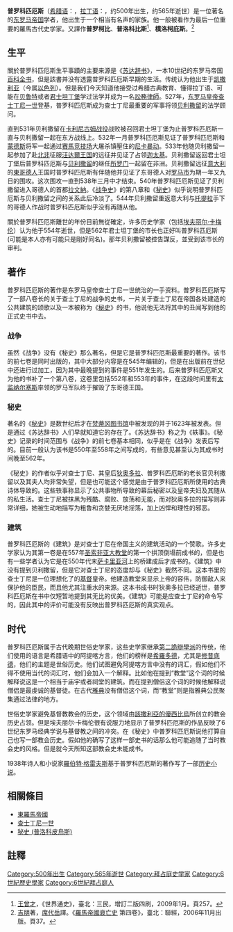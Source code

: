 '''普罗科匹厄斯'''（[[希腊语|希腊语]]：{{lang|el|Προκόπιος ο Καισαρεύς}}，[[拉丁语|拉丁语]]：{{lang|la|Procopius}}，约500年出生，约565年逝世）是一位著名的[[东罗马帝国|东罗马帝国]]学者，他出生于一个相当有名声的家族。他一般被看作为最后一位重要的羅馬古代史学家。又譯作'''普罗柯比'''、'''普洛科比斯'''<ref>[[王曾才|王曾才]]，《世界通史》，臺北：三民，增訂二版四刷，2009年1月。頁257。</ref>、'''樸洛柯庇斯'''。<ref>[[吉朋|吉朋]]著，[[席代岳|席代岳]]譯。《[[羅馬帝國衰亡史|羅馬帝國衰亡史]] 第四卷》，臺北：聯經，2006年11月出版。頁37。</ref>

== 生平 ==
關於普罗科匹厄斯生平事蹟的主要来源是《[[苏达辞书|苏达辞书]]》，一本10世纪的东罗马帝国[[百科全书|百科全书]]，但是該書并没有透露普罗科匹厄斯早期的生活。传统认为他出生于[[凯撒利亚|凯撒利亚]]（今属[[以色列|以色列]]）。但是我们今天知道他接受过希腊古典教育、懂得拉丁语、可能在[[贝鲁特|贝鲁特]]或者[[君士坦丁堡|君士坦丁堡]]学过法学并成为一名[[訟務律師|訟務律師]]。527年，[[拜占庭皇帝列表|东罗马皇帝]][[查士丁尼一世|查士丁尼一世]]登基，普罗科匹厄斯成为查士丁尼最重要的军事将领[[贝利撒留|贝利撒留]]的法学顾问。

直到531年贝利撒留在[[卡利尼古姆战役|卡利尼古姆战役]]战败被召回君士坦丁堡为止普罗科匹厄斯一直与贝利撒留一起在东方战线上。532年一月普罗科匹厄斯见证了普罗科匹厄斯和[[蒙德斯|蒙德斯]]将军一起通过[[君士坦丁堡競技場|赛馬竞技场]]大屠杀镇壓住的[[尼卡暴动|尼卡暴动]]。533年他随贝利撒留一起参加了赴[[北非|北非]]征服[[汪达尔王国|汪达爾王国]]的远征并见证了占领[[迦太基|迦太基]]。贝利撒留返回君士坦丁堡后普罗科匹厄斯与[[贝利撒留|贝利撒留]]的继任[[所罗门_(将军)|所罗门]]一起留在非洲。贝利撒留远征[[意大利|意大利]]的[[東哥德人|東哥德人]]王国时普罗科匹厄斯有伴随他并见证了东哥德人对[[罗马市|罗马市]]为期一年又九日的围攻。这次围攻一直到538年三月中才结束。540年普罗科匹厄斯见证了贝利撒留进入哥德人的首都[[拉文納|拉文納]]。《[[战争史_(普罗科匹厄斯)|战争史]]》的第八章和《[[秘史_(普洛科皮烏斯)|秘史]]》似乎说明普罗科匹厄斯与贝利撒留之间的关系此后冷淡了。544年贝利撒留重返意大利与[[托提拉|托提拉]]手下的哥德人作战时普罗科匹厄斯似乎没有再随从他。

關於普罗科匹厄斯離世的年份目前無從確定，许多历史学家（包括[[埃夫丽尔·卡梅伦|埃夫丽尔·卡梅伦]]）认为他于554年逝世，但是562年君士坦丁堡的市长也正好叫普罗科匹厄斯(可能是本人亦有可能只是剛好同名)。那年贝利撒留被控告謀反，並受到该市长的审判。

== 著作 ==
普罗科匹厄斯的著作是东罗马皇帝查士丁尼一世统治的一手资料。普罗科匹厄斯写了一部八卷长的关于查士丁尼的战争的史书，一片关于查士丁尼在帝国各处建造的公共建筑的颂歌以及一本被称为《[[秘史_(普洛科皮烏斯)|秘史]]》的书，他说他无法将其中的丑闻写到他的正式史书中去。

=== 战争 ===
虽然《战争》没有《秘史》那么著名，但是它是普罗科匹厄斯最重要的著作。该书的前七卷是同时出版的，其中大部分内容是在545年编辑的，但是在出版前在世纪中还进行过加工，因为其中最晚提到的事件是551年发生的。后来普罗科匹厄斯又为他的书补了一个第八卷，这卷里包括552年和553年的事件，在这段时间里有[[太监|太监]][[納爾塞斯|纳尔塞斯]]率领的罗马军队终于摧毁了东哥德王国。

=== 秘史 ===
{{see also|秘史}}
著名的《[[秘史_(普洛科皮烏斯)|秘史]]》是数世纪后才在[[梵蒂冈图书馆|梵蒂冈图书馆]]中被发现的并于1623年被发表。但是通过《苏达辞书》人们早就知道它的存在了。《苏达辞书》称之为《轶事》。《秘史》记录的时间范围与《战争》的前七卷基本相同，似乎是在《战争》发表后写的。目前一般认为该书是550年至558年之间写成的，有些意见甚至认为其成书时间晚至562年。

《秘史》的作者似乎对查士丁尼、其皇后[[狄奥多拉皇后_(查士丁尼一世)|狄奥多拉]]、普罗科匹厄斯的老长官贝利撒留以及其夫人均非常失望，但是也可能这个感觉是由于普罗科匹厄斯所使用的古典诗体导致的。这些轶事称显示了公共事物所导致的幕后秘密以及皇帝夫妇及其随从的私生活。查士丁尼被抹黑为残酷、腐败、放荡和无能，而对狄奥多拉的描写则非常详细，她被生动地描写为粗鲁和贪婪无厌地淫荡，加上凶悍和理性的邪恶。

=== 建筑 ===
普罗科匹厄斯的《建筑》是对查士丁尼在帝国主义的建筑活动的一个赞歌。许多史学家认为其第一卷是在557年[[圣索非亚大教堂|圣索非亚大教堂]]的第一个拱顶倒塌前成书的，但是也有一些学者认为它是在550年代末[[萨卡里亚河|萨卡里亚河]]上的桥建成后才成书的。《建筑》中没有提到贝利撒留，但是它对查士丁尼的态度却与《秘史》截然不同。这本书里的查士丁尼是一位理想化了的[[基督教|基督]]皇帝。他建造教堂来显示上帝的容伟，防御敌人来保护他的臣民，而且他尤其注重水的来源。这本书成书时狄奥多拉已经逝世，普罗科匹厄斯在书中仅短暂地提到其无比的优美。《建筑》可能是应查士丁尼的命令写的，因此其中的评价可能没有反映出普罗科匹厄斯的真实观点。

== 时代 ==
普罗科匹厄斯属于古代晚期世俗史学家，这些史学家继承[[第二詭辯學派|第二詭辯學派]]的传统，他们使用的语言是希腊语中的阿提喀方言，他们的榜样是[[希羅多德|希羅多德]]，尤其是[[修昔底德|修昔底德]]，他们的主题是世俗历史。他们试图避免阿提喀方言中没有的词汇，假如他们不得不使用当代的词汇时，他们会加入一个解释。比如他在提到“教堂”这个词的时候解释说这是一个相当于庙宇或者祠堂的建筑。而在提到僧侣这个词的时候他解释说僧侣是最虔诚的基督徒。在古代[[雅典|雅典]]没有僧侣这个词，而“教堂”则是指雅典公民聚集通过法律的地方。

世俗史学家避免基督教教会的历史，这个领域由[[該撒利亞的優西比烏|該撒利亞的優西比烏]]所创立的教会历史占领。但是埃夫丽尔·卡梅伦很有说服力地显示了普罗科匹厄斯的作品反映了6世纪东罗马经典学说与基督教之间的冲突。在《秘史》中普罗科匹厄斯说他打算自己也写一部教会历史。假如他的确写了这样一部史书的话那么他可能追随了当时教会史的风格。但是就今天所知这部教会史未能成书。

1938年诗人和小说家[[羅伯特·格雷夫斯|羅伯特·格雷夫斯]]基于普罗科匹厄斯的著作写了一部[[历史小说|历史小说]]。

== 相關條目 ==
*[[東羅馬帝國|東羅馬帝國]]
*[[查士丁尼一世|查士丁尼一世]]
*[[秘史_(普洛科皮烏斯)|秘史 (普洛科皮烏斯)]]

== 註釋 ==
{{Reflist|2
}}

{{Authority control}}
[[Category:500年出生|Category:500年出生]]
[[Category:565年逝世|Category:565年逝世]]
[[Category:拜占庭史学家|Category:拜占庭史学家]]
[[Category:6世紀歷史學家|Category:6世紀歷史學家]]
[[Category:6世紀拜占庭人|Category:6世紀拜占庭人]]